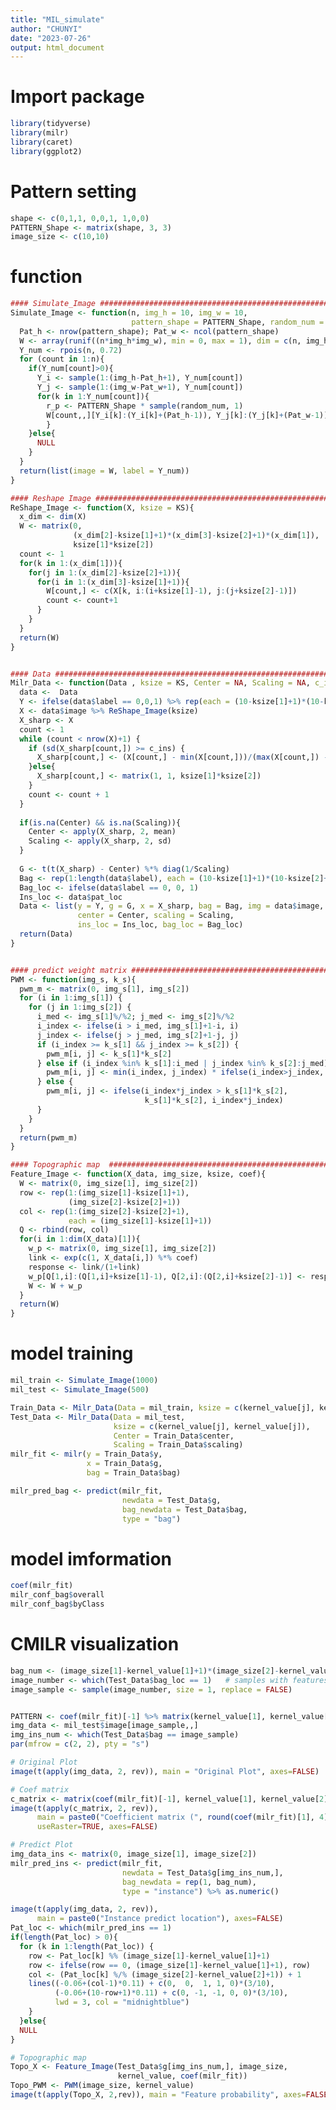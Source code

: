 ```yaml
---
title: "MIL_simulate"
author: "CHUNYI"
date: "2023-07-26"
output: html_document
---
```

# Import package
```r
library(tidyverse)
library(milr)
library(caret)
library(ggplot2)
```

# Pattern setting
```r
shape <- c(0,1,1, 0,0,1, 1,0,0)
PATTERN_Shape <- matrix(shape, 3, 3)
image_size <- c(10,10)
```

# function
```r
#### Simulate_Image ############################################################
Simulate_Image <- function(n, img_h = 10, img_w = 10,
                           pattern_shape = PATTERN_Shape, random_num = runif(1000)){
  Pat_h <- nrow(pattern_shape); Pat_w <- ncol(pattern_shape) 
  W <- array(runif((n*img_h*img_w), min = 0, max = 1), dim = c(n, img_h, img_w)) 
  Y_num <- rpois(n, 0.72)
  for (count in 1:n){
    if(Y_num[count]>0){
      Y_i <- sample(1:(img_h-Pat_h+1), Y_num[count])
      Y_j <- sample(1:(img_w-Pat_w+1), Y_num[count])
      for(k in 1:Y_num[count]){
        r_p <- PATTERN_Shape * sample(random_num, 1)
        W[count,,][Y_i[k]:(Y_i[k]+(Pat_h-1)), Y_j[k]:(Y_j[k]+(Pat_w-1))]<- r_p
        }
    }else{
      NULL
    }
  }
  return(list(image = W, label = Y_num))
}

#### Reshape Image #############################################################
ReShape_Image <- function(X, ksize = KS){
  x_dim <- dim(X)
  W <- matrix(0, 
              (x_dim[2]-ksize[1]+1)*(x_dim[3]-ksize[2]+1)*(x_dim[1]), 
              ksize[1]*ksize[2])
  count <- 1
  for(k in 1:(x_dim[1])){
    for(j in 1:(x_dim[2]-ksize[2]+1)){
      for(i in 1:(x_dim[3]-ksize[1]+1)){
        W[count,] <- c(X[k, i:(i+ksize[1]-1), j:(j+ksize[2]-1)])
        count <- count+1
      }
    }
  }
  return(W)
}


#### Data ######################################################################
Milr_Data <- function(Data , ksize = KS, Center = NA, Scaling = NA, c_ins = 0.05){
  data <-  Data
  Y <- ifelse(data$label == 0,0,1) %>% rep(each = (10-ksize[1]+1)*(10-ksize[2]+1))
  X <- data$image %>% ReShape_Image(ksize)
  X_sharp <- X
  count <- 1
  while (count < nrow(X)+1) {
    if (sd(X_sharp[count,]) >= c_ins) {
      X_sharp[count,] <- (X[count,] - min(X[count,]))/(max(X[count,]) - min(X[count,]))
    }else{
      X_sharp[count,] <- matrix(1, 1, ksize[1]*ksize[2])
    }
    count <- count + 1
  }
  
  if(is.na(Center) && is.na(Scaling)){
    Center <- apply(X_sharp, 2, mean)
    Scaling <- apply(X_sharp, 2, sd)
  }
  
  G <- t(t(X_sharp) - Center) %*% diag(1/Scaling)
  Bag <- rep(1:length(data$label), each = (10-ksize[1]+1)*(10-ksize[2]+1))
  Bag_loc <- ifelse(data$label == 0, 0, 1)
  Ins_loc <- data$pat_loc
  Data <- list(y = Y, g = G, x = X_sharp, bag = Bag, img = data$image,
               center = Center, scaling = Scaling, 
               ins_loc = Ins_loc, bag_loc = Bag_loc)
  return(Data)
}


#### predict weight matrix #####################################################
PWM <- function(img_s, k_s){
  pwm_m <- matrix(0, img_s[1], img_s[2])
  for (i in 1:img_s[1]) {
    for (j in 1:img_s[2]) {
      i_med <- img_s[1]%/%2; j_med <- img_s[2]%/%2 
      i_index <- ifelse(i > i_med, img_s[1]+1-i, i)
      j_index <- ifelse(j > j_med, img_s[2]+1-j, j)
      if (i_index >= k_s[1] && j_index >= k_s[2]) {
        pwm_m[i, j] <- k_s[1]*k_s[2]
      } else if (i_index %in% k_s[1]:i_med | j_index %in% k_s[2]:j_med) {
        pwm_m[i, j] <- min(i_index, j_index) * ifelse(i_index>j_index, k_s[1], k_s[2])
      } else {
        pwm_m[i, j] <- ifelse(i_index*j_index > k_s[1]*k_s[2], 
                              k_s[1]*k_s[2], i_index*j_index) 
      }
    }
  }
  return(pwm_m)
}

#### Topographic map  ##########################################################
Feature_Image <- function(X_data, img_size, ksize, coef){
  W <- matrix(0, img_size[1], img_size[2])
  row <- rep(1:(img_size[1]-ksize[1]+1),
             (img_size[2]-ksize[2]+1))
  col <- rep(1:(img_size[2]-ksize[2]+1), 
             each = (img_size[1]-ksize[1]+1))
  Q <- rbind(row, col)
  for(i in 1:dim(X_data)[1]){
    w_p <- matrix(0, img_size[1], img_size[2])
    link <- exp(c(1, X_data[i,]) %*% coef)
    response <- link/(1+link)
    w_p[Q[1,i]:(Q[1,i]+ksize[1]-1), Q[2,i]:(Q[2,i]+ksize[2]-1)] <- response
    W <- W + w_p
  }
  return(W)
}
```

# model training
```r
mil_train <- Simulate_Image(1000)
mil_test <- Simulate_Image(500)

Train_Data <- Milr_Data(Data = mil_train, ksize = c(kernel_value[j], kernel_value[j]))
Test_Data <- Milr_Data(Data = mil_test,
                       ksize = c(kernel_value[j], kernel_value[j]),
                       Center = Train_Data$center, 
                       Scaling = Train_Data$scaling)
milr_fit <- milr(y = Train_Data$y, 
                 x = Train_Data$g, 
                 bag = Train_Data$bag)

milr_pred_bag <- predict(milr_fit,
                         newdata = Test_Data$g,
                         bag_newdata = Test_Data$bag,
                         type = "bag")
```

# model imformation
```r
coef(milr_fit)
milr_conf_bag$overall
milr_conf_bag$byClass
```

# CMILR visualization
```r
bag_num <- (image_size[1]-kernel_value[1]+1)*(image_size[2]-kernel_value[2]+1)
image_number <- which(Test_Data$bag_loc == 1)   # samples with features 
image_sample <- sample(image_number, size = 1, replace = FALSE) 


PATTERN <- coef(milr_fit)[-1] %>% matrix(kernel_value[1], kernel_value[2])
img_data <- mil_test$image[image_sample,,]
img_ins_num <- which(Test_Data$bag == image_sample) 
par(mfrow = c(2, 2), pty = "s")

# Original Plot
image(t(apply(img_data, 2, rev)), main = "Original Plot", axes=FALSE)

# Coef matrix
c_matrix <- matrix(coef(milr_fit)[-1], kernel_value[1], kernel_value[2])
image(t(apply(c_matrix, 2, rev)), 
      main = paste0("Coefficient matrix (", round(coef(milr_fit)[1], 4), ")"),
      useRaster=TRUE, axes=FALSE)

# Predict Plot
img_data_ins <- matrix(0, image_size[1], image_size[2])
milr_pred_ins <- predict(milr_fit,
                         newdata = Test_Data$g[img_ins_num,],
                         bag_newdata = rep(1, bag_num),
                         type = "instance") %>% as.numeric() 

image(t(apply(img_data, 2, rev)), 
      main = paste0("Instance predict location"), axes=FALSE)
Pat_loc <- which(milr_pred_ins == 1)
if(length(Pat_loc) > 0){
  for (k in 1:length(Pat_loc)) {
    row <- Pat_loc[k] %% (image_size[1]-kernel_value[1]+1)
    row <- ifelse(row == 0, (image_size[1]-kernel_value[1]+1), row)
    col <- (Pat_loc[k] %/% (image_size[2]-kernel_value[2]+1)) + 1 
    lines((-0.06+(col-1)*0.11) + c(0,  0,  1, 1, 0)*(3/10), 
          (-0.06+(10-row+1)*0.11) + c(0, -1, -1, 0, 0)*(3/10), 
          lwd = 3, col = "midnightblue")
    }
  }else{
  NULL
}

# Topographic map
Topo_X <- Feature_Image(Test_Data$g[img_ins_num,], image_size, 
                        kernel_value, coef(milr_fit))
Topo_PWM <- PWM(image_size, kernel_value)
image(t(apply(Topo_X, 2,rev)), main = "Feature probability", axes=FALSE)



```


